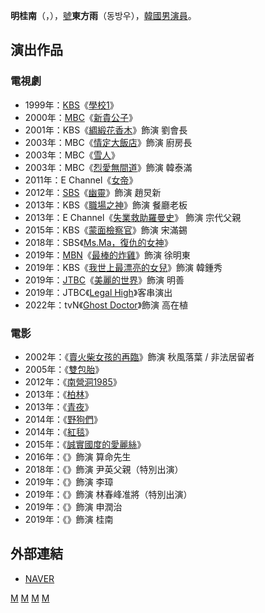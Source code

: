 {{藝人
|姓名 = 明桂南
|類型 = 男演員
|圖片 = 명계남 벙커1.png
|圖片尺寸 = 
|圖片簡介 = 
|本名 = 
|外文名 = 명계남
|外文 = ko
|羅馬拼音 = Myeong Gye Nam
|英文名 =
|暱稱 =
|其他藝名 = 
|國籍 = {{KOR}}
|出生日期 = {{birth_date_and_age|1952|7|26}}
|出生地點 = {{KOR}}[[忠清北道|忠清北道]][[公州市|公州市]]
|宗教信仰 = 
|語言 = [[韓語|韓語]]
|職業 = [[演員|演員]]
|教育程度 = 
|配偶  =
|出道作 = 
|出道日期 = 1973年
|代表作 = 
|活躍年代 =
|唱片公司 = 
|經紀公司 = 
|相關團體 = 
|網站 = 
|imdb = 0617079
}}

'''明桂南'''（{{lang-ko|명계남}}，{{bd|1952年|7月26日}}），[[號|號]]'''東方雨'''（동방우），[[韓國|韓國]][[男演員|男演員]]。

== 演出作品 ==
=== 電視劇 ===
*1999年：[[韓國放送公社|KBS]]《[[學校1|學校1]]》
*2000年：[[文化廣播_(韓國)|MBC]]《[[新貴公子|新貴公子]]》
*2001年：KBS《[[綢緞花香木|綢緞花香木]]》飾演 劉會長
*2003年：MBC《[[情定大飯店|情定大飯店]]》飾演 廚房長
*2003年：MBC《[[雪人_(電視劇)|雪人]]》
*2003年：MBC《[[烈愛無間道|烈愛無間道]]》飾演 韓泰滿
*2011年：E Channel《[[女帝_(韓國電視劇)|女帝]]》
*2012年：[[SBS_(韓國)|SBS]]《[[幽靈_(韓國電視劇)|幽靈]]》飾演 趙炅新
*2013年：KBS《[[職場之神|職場之神]]》飾演 餐廳老板
*2013年：E Channel《[[失業救助羅曼史|失業救助羅曼史]]》 飾演 宗代父親
*2015年：KBS《[[蒙面檢察官|蒙面檢察官]]》飾演 宋滿錫
*2018年：SBS《[[Ms.Ma，復仇的女神|Ms.Ma，復仇的女神]]》
*2019年：[[每日廣播|MBN]]《[[最棒的炸雞|最棒的炸雞]]》飾演 徐明東
*2019年：KBS《[[我世上最漂亮的女兒|我世上最漂亮的女兒]]》飾演 韓鍾秀
*2019年：[[JTBC|JTBC]]《[[美麗的世界|美麗的世界]]》飾演 明善
*2019年：JTBC《[[Legal_High_(韓國電視劇)|Legal High]]》客串演出
*2022年：tvN《[[Ghost_Doctor|Ghost Doctor]]》飾演 高在植

=== 電影 ===
*2002年：《[[賣火柴女孩的再臨|賣火柴女孩的再臨]]》飾演 秋風落葉 / 非法居留者
*2005年：《[[雙包胎_(電影)|雙包胎]]》
*2012年：《[[南營洞1985|南營洞1985]]》
*2013年：《[[柏林_(電影)|柏林]]》
*2013年：《[[青夜|青夜]]》
*2014年：《[[野狗們|野狗們]]》
*2014年：《[[紅毯|紅毯]]》
*2015年：《[[誠實國度的愛麗絲|誠實國度的愛麗絲]]》
*2016年：《{{link-ko|中毒練歌房|중독노래방}}》飾演 算命先生
*2018年：《{{link-ko|好日子（電影）|군산: 거위를 노래하다|好日子}}》飾演 尹英父親（特別出演）
*2019年：《{{link-ko|成大器者|크게 될 놈}}》飾演 李璋
*2019年：《{{link-ko|長沙裡：被遺忘的英雄們|장사리 : 잊혀진 영웅들}}》飾演 林春峰准將（特別出演）
*2019年：《{{link-ko|第十二個嫌疑犯|열두 번째 용의자}}》飾演 申潤治
*2019年：《{{link-ko|Maggie|메기 (영화)}}》飾演 桂南

== 外部連結 ==
*[http://people.search.naver.com/search.naver?where=nexearch&sm=tab_ppn&query=%EB%AA%85%EA%B3%84%EB%82%A8&os=94299&ie=utf8&key=PeopleService NAVER] {{Wayback|url=http://people.search.naver.com/search.naver?where=nexearch&sm=tab_ppn&query=%EB%AA%85%EA%B3%84%EB%82%A8&os=94299&ie=utf8&key=PeopleService |date=20150725232607 }}{{ko}}
{{KBS學校系列}}
[[Category:韓國電視演員|M]]
[[Category:韓國電影演員|M]]
[[Category:忠清北道出身人物|M]]
[[Category:公州市出身人物|M]]